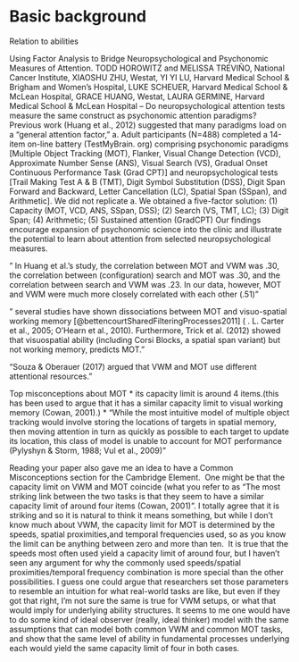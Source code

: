 # Basic background

Relation to abilities

Using Factor Analysis to Bridge Neuropsychological and Psychonomic Measures of Attention. TODD HOROWITZ and MELISSA TREVIÑO, National Cancer Institute, XIAOSHU ZHU, Westat, YI YI LU, Harvard Medical School & Brigham and Women’s Hospital, LUKE SCHEUER, Harvard Medical School & McLean Hospital, GRACE HUANG, Westat, LAURA GERMINE, Harvard Medical School & McLean Hospital – Do neuropsychological attention tests measure the same construct as psychonomic attention paradigms? Previous work (Huang et al., 2012) suggested that many paradigms load on a “general attention factor,” a. Adult participants (N=488) completed a 14-item on-line battery (TestMyBrain. org) comprising psychonomic paradigms [Multiple Object Tracking (MOT), Flanker, Visual Change Detection (VCD), Approximate Number Sense (ANS), Visual Search (VS), Gradual Onset Continuous Performance Task (Grad CPT)] and neuropsychological tests [Trail Making Test A & B (TMT), Digit Symbol Substitution (DSS), Digit Span Forward and Backward, Letter Cancellation (LC), Spatial Span (SSpan), and Arithmetic]. We did not replicate a. We obtained a five-factor solution: (1) Capacity (MOT, VCD, ANS, SSpan, DSS); (2) Search (VS, TMT, LC); (3) Digit Span; (4) Arithmetic; (5) Sustained attention (GradCPT) Our findings encourage expansion of psychonomic science into the clinic and illustrate the potential
to learn about attention from selected neuropsychological measures. 

" In Huang et al.’s study, the correlation between MOT and VWM was .30, the correlation between (configuration) search and MOT was .30, and the correlation between search and VWM was .23. In our data, however, MOT and VWM were much more closely correlated with each other (.51)"

" several studies have shown dissociations between MOT and visuo-spatial working memory [@bettencourtSharedFilteringProcesses2011] ( \O. L. Carter et al., 2005; O’Hearn et al., 2010). Furthermore, Trick et al. (2012) showed that visuospatial ability (including Corsi Blocks, a spatial span variant) but not working memory, predicts MOT."

"Souza & Oberauer (2017) argued that VWM and MOT use different attentional resources."

Top misconceptions about MOT
* its capacity limit is around 4 items.(this has been used to argue that it has a similar capacity limit to visual working memory (Cowan, 2001).)
* "While the most intuitive model of multiple object tracking would involve storing the locations of targets in spatial memory, then moving attention in turn as quickly as possible to each target to update its location, this class of model is unable to account for MOT performance (Pylyshyn & Storm, 1988; Vul et al., 2009)"

Reading your paper also gave me an idea to have a Common Misconceptions section for the Cambridge Element.  One might be that the capacity limit on VWM and MOT coincide (what you refer to as "The most striking link between the two tasks is that they seem to have a similar capacity limit of around four items (Cowan, 2001)". I totally agree that it is striking and so it is natural to think it means something, but while I don't know much about VWM, the capacity limit for MOT is determined by the speeds, spatial proximities,and temporal frequencies used, so as you know the limit can be anything between zero and more than ten.  It is true that the speeds most often used yield a capacity limit of around four, but I haven't seen any argument for why the commonly used speeds/spatial proximities/temporal frequency combination is more special than the other possibilities. I guess one could argue that researchers set those parameters to resemble an intuition for what real-world tasks are like, but even if they got that right, I'm not sure the same is true for VWM setups, or what that would imply for underlying ability structures. It seems to me one would have to do some kind of ideal observer (really, ideal thinker) model with the same assumptions that can model both common VWM and common MOT tasks, and show that the same level of ability in fundamental processes underlying each would yield the same capacity limit of four in both cases.
